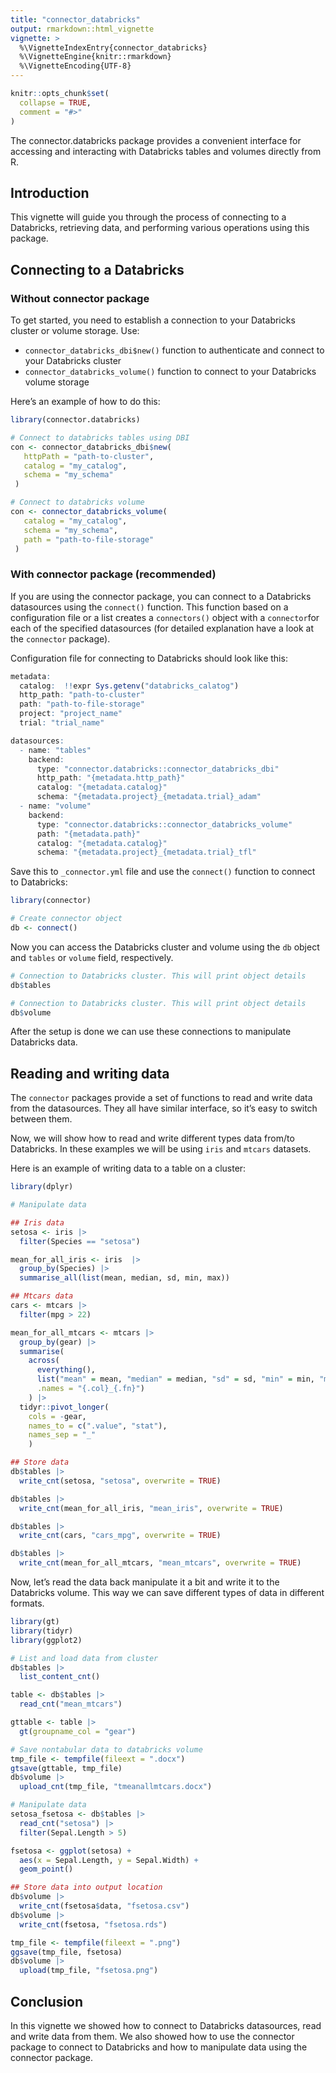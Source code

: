 ```yaml
---
title: "connector_databricks"
output: rmarkdown::html_vignette
vignette: >
  %\VignetteIndexEntry{connector_databricks}
  %\VignetteEngine{knitr::rmarkdown}
  %\VignetteEncoding{UTF-8}
---
```


```r
knitr::opts_chunk$set(
  collapse = TRUE,
  comment = "#>"
)
```

The connector.databricks package provides a convenient interface for accessing and 
interacting with Databricks tables and volumes directly from R. 


## Introduction 
This vignette will guide you through the process of connecting to a Databricks, 
retrieving data, and performing various operations using this package.

## Connecting to a Databricks
### Without connector package

To get started, you need to establish a connection to your Databricks cluster
or volume storage. Use:

* `connector_databricks_dbi$new()` function to authenticate and connect to your Databricks cluster
* `connector_databricks_volume()` function to connect to your Databricks volume storage

Here's an example of how to do this:

```r
library(connector.databricks)

# Connect to databricks tables using DBI
con <- connector_databricks_dbi$new(
   httpPath = "path-to-cluster",
   catalog = "my_catalog",
   schema = "my_schema"
 )

# Connect to databricks volume
con <- connector_databricks_volume(
   catalog = "my_catalog",
   schema = "my_schema",
   path = "path-to-file-storage"
 )

```

### With connector package (recommended)

If you are using the connector package, you can connect to a Databricks datasources 
using the `connect()` function. This function based on a configuration file or 
a list creates a `connectors()` object with a `connector`for each of the 
specified datasources (for detailed explanation have a look at the `connector` package). 

Configuration file for connecting to Databricks should look like this:

```r
metadata:
  catalog:  !!expr Sys.getenv("databricks_calatog")
  http_path: "path-to-cluster"
  path: "path-to-file-storage"
  project: "project_name"
  trial: "trial_name"

datasources:
  - name: "tables"
    backend:
      type: "connector.databricks::connector_databricks_dbi"
      http_path: "{metadata.http_path}"
      catalog: "{metadata.catalog}"
      schema: "{metadata.project}_{metadata.trial}_adam"
  - name: "volume"
    backend:
      type: "connector.databricks::connector_databricks_volume"
      path: "{metadata.path}"
      catalog: "{metadata.catalog}"
      schema: "{metadata.project}_{metadata.trial}_tfl"

```

Save this to `_connector.yml` file and use the `connect()` function to connect 
to Databricks:

```r
library(connector)

# Create connector object
db <- connect()

```

Now you can access the Databricks cluster and volume using the `db` object and 
`tables` or `volume` field, respectively.


```r
# Connection to Databricks cluster. This will print object details
db$tables

# Connection to Databricks cluster. This will print object details
db$volume

```

After the setup is done we can use these connections to manipulate Databricks data.

## Reading and writing data

The `connector` packages provide a set of functions to read and write data from
the datasources. They all have similar interface, so it's easy to switch between
them.

Now, we will show how to read and write different types data from/to Databricks.
In these examples we will be using `iris` and `mtcars` datasets.

Here is an example of writing data to a table on a cluster:

```r
library(dplyr)

# Manipulate data

## Iris data
setosa <- iris |> 
  filter(Species == "setosa")

mean_for_all_iris <- iris  |> 
  group_by(Species) |>
  summarise_all(list(mean, median, sd, min, max))

## Mtcars data
cars <- mtcars |>
  filter(mpg > 22)

mean_for_all_mtcars <- mtcars |>
  group_by(gear) |>
  summarise(
    across(
      everything(),
      list("mean" = mean, "median" = median, "sd" = sd, "min" = min, "max" = max),
      .names = "{.col}_{.fn}")
    ) |>
  tidyr::pivot_longer(
    cols = -gear,
    names_to = c(".value", "stat"),
    names_sep = "_"
    )

## Store data
db$tables |>
  write_cnt(setosa, "setosa", overwrite = TRUE)

db$tables |>
  write_cnt(mean_for_all_iris, "mean_iris", overwrite = TRUE)

db$tables |>
  write_cnt(cars, "cars_mpg", overwrite = TRUE)

db$tables |>
  write_cnt(mean_for_all_mtcars, "mean_mtcars", overwrite = TRUE)

```

Now, let's read the data back manipulate it a bit and write it to the Databricks
volume. This way we can save different types of data in different formats.

```r
library(gt)
library(tidyr)
library(ggplot2)

# List and load data from cluster
db$tables |>
  list_content_cnt()

table <- db$tables |>
  read_cnt("mean_mtcars")

gttable <- table |>
  gt(groupname_col = "gear")

# Save nontabular data to databricks volume
tmp_file <- tempfile(fileext = ".docx")
gtsave(gttable, tmp_file)
db$volume |> 
  upload_cnt(tmp_file, "tmeanallmtcars.docx")

# Manipulate data
setosa_fsetosa <- db$tables |>
  read_cnt("setosa") |>
  filter(Sepal.Length > 5)

fsetosa <- ggplot(setosa) +
  aes(x = Sepal.Length, y = Sepal.Width) +
  geom_point()

## Store data into output location
db$volume |> 
  write_cnt(fsetosa$data, "fsetosa.csv")
db$volume |> 
  write_cnt(fsetosa, "fsetosa.rds")

tmp_file <- tempfile(fileext = ".png")
ggsave(tmp_file, fsetosa)
db$volume |> 
  upload(tmp_file, "fsetosa.png")

```

## Conclusion

In this vignette we showed how to connect to Databricks datasources, read and write
data from them. We also showed how to use the connector package to connect to
Databricks and how to manipulate data using the connector package.
